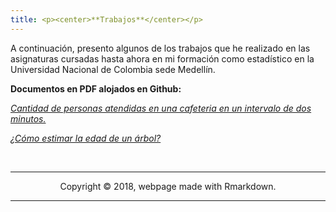 ```yaml
---
title: <p><center>**Trabajos**</center></p>
---
```

A continuación, presento algunos de los trabajos que he realizado en las asignaturas cursadas hasta ahora en mi formación como estadístico en la Universidad Nacional de Colombia sede Medellín.

**Documentos en PDF alojados en Github:**

[*Cantidad de personas atendidas en una cafeteria en un intervalo de dos minutos.*](https://github.com/yuasaavedraco/yuasaavedraco.github.io/blob/master/Docs/Cantidad%20de%20personas%20atendidas%20en%20un%20intervalo%20de%20dos%20minutos.pdf)

[*¿Cómo estimar la edad de un árbol?*](https://github.com/yuasaavedraco/yuasaavedraco.github.io/blob/master/Docs/C%C3%B3mo%20estimar%20la%20altura%20de%20una%20persona.pdf)



<br>
<hr>
<p><center>Copyright &copy; 2018, webpage made with Rmarkdown.</center></p>
<hr>